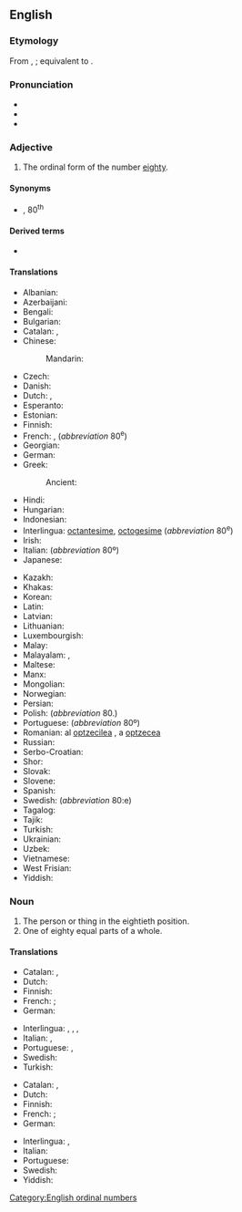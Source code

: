 ==English==
{{number box|en|80}}

===Etymology===
From {{inh|en|enm|eiȝtetithe}}, {{m|enm|eiȝtithe}}; equivalent to {{suffix|en|eighty|eth}}.

===Pronunciation===
* {{IPA|en|/ˈeɪ.ti.əθ/}}
* {{audio|en|En-us-eightieth.ogg|Audio (US)}}
* {{hyphenation|en|eight|i|eth}}

===Adjective===
{{en-adj|-}}

# The ordinal form of the number [[eighty]].

====Synonyms====
* {{l|en|80th}}, 80<sup>th</sup>
====Derived terms====
* {{l|en|eightiethly}}

====Translations====
{{trans-top|ordinal form of the number eighty}}
* Albanian: {{t+|sq|tetëdhjetë}}
* Azerbaijani: {{t|az|səksəninci}}
* Bengali: {{t+|bn|অশীতিতম}}
* Bulgarian: {{t|bg|осемдесети|sc=Cyrl}}
* Catalan: {{t+|ca|vuitantè}}, {{t|ca|huitantè}}
* Chinese:
*: Mandarin: {{t+|cmn|第八十|tr=dì bāshí}}
* Czech: {{t+|cs|osmdesátý}}
* Danish: {{t|da|firsindstyvende}}
* Dutch: {{t|nl|tachtigst}}, {{t+|nl|tachtigste}}
* Esperanto: {{t|eo|okdeka|sc=Cyrl}}
* Estonian: {{t|et|kaheksakümnes|sc=Cyrl}}
* Finnish: {{t|fi|kahdeksaskymmenes}}
* French: {{qualifier|France|Quebec|Belgium|Luxembourg}} {{t+|fr|quatre-vingtième}}, {{qualifier|Switzerland}} {{t+|fr|huitantième}} (''abbreviation'' 80<sup>e</sup>)
* Georgian: {{t|ka|მეოთხმოცე}}
* German: {{t+|de|achtzigste}}
* Greek: {{t+|el|ογδοηκοστός}}
*: Ancient: {{t|grc|ὀγδοηκοστός}}
* Hindi: {{t|hi|अस्सीवाँ}}
* Hungarian: {{t+|hu|nyolcvanadik}}
* Indonesian: {{t|id|kedelapanpuluh}}
* Interlingua: [[octantesime]], [[octogesime]] (''abbreviation'' 80<sup>e</sup>)
* Irish: {{t|ga|ochtódú}}
* Italian: {{t+|it|ottantesimo|m}} (''abbreviation'' 80º)
* Japanese: {{t|ja|第八十|tr=dai-hachijū}}
{{trans-mid}}
* Kazakh: {{t|kk|сексенінші|sc=Cyrl}}
* Khakas: {{t|kjh|сигізонынӌы|sc=Cyrl}}
* Korean: {{t+|ko|여든째}}
* Latin: {{t+|la|octōgēsimus}}
* Latvian: {{t|lv|astoņdesmitais}}
* Lithuanian: {{t+|lt|aštuoniasdešimtas}}
* Luxembourgish: {{t|lb|achzegst}}
* Malay: {{t|ms|kelapan puluh}}
* Malayalam: {{t|ml|എൺപതാം}}, {{t|ml|എൺപതാമത്തെ}}
* Maltese: {{t|mt|wieħed minn tmenin}}
* Manx: {{t|gv|kiare feedoo}}
* Mongolian: {{t+|mn|наядугаар|sc=Cyrl}}
* Norwegian: {{t+|no|åttiende}}
* Persian: {{t+|fa|هشتادم|sc=fa-Arab}}
* Polish: {{t+|pl|osiemdziesiąty}} (''abbreviation'' 80.)
* Portuguese: {{t+|pt|octogésimo}} (''abbreviation'' 80º)
* Romanian: al [[optzecilea]] {{g|m}}, a [[optzecea]] {{g|f}}
* Russian: {{t+|ru|восьмидеся́тый}}
* Serbo-Croatian: {{t+|sh|osamdeseti|sc=Cyrl}}
* Shor: {{t|cjs|сегизонынчы}}
* Slovak: {{t+|sk|osemdesiaty}}
* Slovene: {{t|sl|osemdeseti}}
* Spanish: {{t+|es|octogésimo}}
* Swedish: {{t+|sv|åttionde}} (''abbreviation'' 80:e)
* Tagalog: {{t|tl|pangwalumpu}}
* Tajik: {{t|tg|ҳаштодуми|sc=Cyrl}}
* Turkish: {{t+|tr|sekseninci}}
* Ukrainian: {{t+|uk|вісімдесятий|m}}
* Uzbek: {{t|uz|saksoninchi}}
* Vietnamese: {{t|vi|thứ tám mươi}}
* West Frisian: {{t|fy|tachtichste}}
* Yiddish: {{t|yi|אַכציקסט}}
{{trans-bottom}}

===Noun===
{{en-noun}}

# The person or thing in the eightieth position.
# One of eighty equal parts of a whole.

====Translations====
{{trans-top|The person or thing in the eightieth position}}
* Catalan: {{t+|ca|vuitantè|m}}, {{t|ca|huitantè|m}}
* Dutch: {{t+|nl|tachtigste|m|f}}
* Finnish: {{t|fi|kahdeksaskymmenes}}
* French: {{qualifier|France, Quebec, Belgium, Luxembourg}} {{t+|fr|quatre-vingtième|m|f}}; {{qualifier|Switzerland}} {{t+|fr|huitantième|m|f}}
* German: {{t|de|Achtzigste}}
{{trans-mid}}
* Interlingua: {{t|ia|octantesimo|m}}, {{t|ia|octogesimo|m}}, {{t|ia|octantesima|f}}, {{t|ia|octogesima|f}}
* Italian: {{t+|it|ottantesimo|m}}, {{t|it|ottantesima|f}}
* Portuguese: {{t+|pt|octogésimo|m}}, {{t|pt|octogésima|f}}
* Swedish: {{t+|sv|åttionde|c|n}}
* Turkish: {{t+|tr|sekseninci}}
{{trans-bottom}}

{{trans-top|One of eighty equal parts of a whole}}
* Catalan: {{t+|ca|vuitantè|m}}, {{t|ca|huitantè|m}}
* Dutch: {{t+|nl|tachtigste|n}}
* Finnish: {{t|fi|kahdeksaskymmenesosa}}
* French: {{qualifier|France|Quebec|Belgium|Luxembourg}} {{t+|fr|quatre-vingtième|m}}; {{qualifier|Switzerland}} {{t+|fr|huitantième|m}}
* German: {{t|de|Achtzigstel|n}}
{{trans-mid}}
* Interlingua: {{t|ia|octantesimo}}, {{t|ia|octogesimo}}
* Italian: {{t+|it|ottantesimo|m}}
* Portuguese: {{t+|pt|octogésimo|m}}
* Swedish: {{t|sv|åttiondel|c}}
* Yiddish: {{t|yi|אַכציקסטל|n}}
{{trans-bottom}}

[[Category:English ordinal numbers]]
{{c|en|Eighty}}